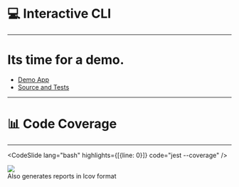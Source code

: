 # 💻 Interactive CLI

---


# Its time for a demo.

<Gyphy height="200" id='KPPS9YOCBGU5G'/>

- <a href="https://testing-with-jest-slides.keinertim.now.sh/demo" target="_blank">Demo App</a>
- <a href="https://github.com/tnobody/testing_with_jest/tree/master/demo" target="_blank">Source and Tests</a>

---

# 📊 Code Coverage

---


<CodeSlide lang="bash" highlights={[{line: 0}]} code="jest --coverage" />

<Appear>
    <img src="../images/code-coverage.png" />
    <div>Also generates reports in lcov format</div>
</Appear>